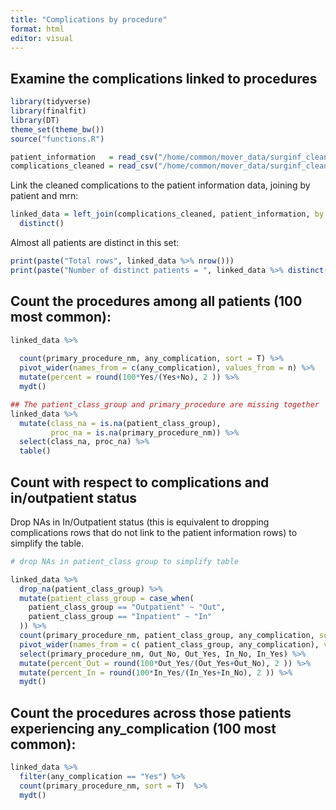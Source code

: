 ```yaml
---
title: "Complications by procedure"
format: html
editor: visual
---
```


## Examine the complications linked to procedures

```r


library(tidyverse)
library(finalfit)
library(DT)
theme_set(theme_bw())
source("functions.R")

patient_information   = read_csv("/home/common/mover_data/surginf_cleaned/patient_information_cleaned.csv")
complications_cleaned = read_csv("/home/common/mover_data/surginf_cleaned/complications_cleaned.csv")

```

Link the cleaned complications to the patient information data, joining by patient and mrn:

```r
linked_data = left_join(complications_cleaned, patient_information, by = join_by(log_id, mrn)) %>%
  distinct()
```

Almost all patients are distinct in this set:

```r
print(paste("Total rows", linked_data %>% nrow()))
print(paste("Number of distinct patients = ", linked_data %>% distinct(log_id) %>% nrow()))
```

## Count the procedures among all patients (100 most common):

```r

linked_data %>% 
  
  count(primary_procedure_nm, any_complication, sort = T) %>% 
  pivot_wider(names_from = c(any_complication), values_from = n) %>% 
  mutate(percent = round(100*Yes/(Yes+No), 2 )) %>% 
  mydt()
```

```r
## The patient_class_group and primary_procedure are missing together
linked_data %>% 
  mutate(class_na = is.na(patient_class_group),
         proc_na = is.na(primary_procedure_nm)) %>% 
  select(class_na, proc_na) %>% 
  table()
```

## Count with respect to complications and in/outpatient status

Drop NAs in In/Outpatient status (this is equivalent to dropping complications rows that do not link to the patient information rows) to simplify the table.

```r
# drop NAs in patient_class group to simplify table

linked_data %>% 
  drop_na(patient_class_group) %>% 
  mutate(patient_class_group = case_when(
    patient_class_group == "Outpatient" ~ "Out",
    patient_class_group == "Inpatient" ~ "In"
  )) %>% 
  count(primary_procedure_nm, patient_class_group, any_complication, sort = T) %>% 
  pivot_wider(names_from = c( patient_class_group, any_complication), values_from = n) %>% 
  select(primary_procedure_nm, Out_No, Out_Yes, In_No, In_Yes) %>% 
  mutate(percent_Out = round(100*Out_Yes/(Out_Yes+Out_No), 2 )) %>% 
  mutate(percent_In = round(100*In_Yes/(In_Yes+In_No), 2 )) %>% 
  mydt()
```

## Count the procedures across those patients experiencing any_complication (100 most common):

```r
linked_data %>% 
  filter(any_complication == "Yes") %>% 
  count(primary_procedure_nm, sort = T)  %>% 
  mydt()
```

